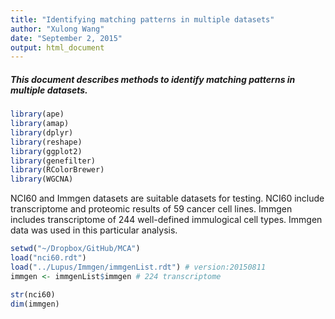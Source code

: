 ```yaml
---
title: "Identifying matching patterns in multiple datasets"
author: "Xulong Wang"
date: "September 2, 2015"
output: html_document
---
```


##### This document describes methods to identify matching patterns in multiple datasets. 

```r

library(ape)
library(amap)
library(dplyr)
library(reshape)
library(ggplot2)
library(genefilter)
library(RColorBrewer)
library(WGCNA)

```

NCI60 and Immgen datasets are suitable datasets for testing. NCI60 include transcriptome and proteomic results of 59 cancer cell lines. Immgen includes transcriptome of 244 well-defined immulogical cell types. Immgen data was used in this particular analysis.

```r
setwd("~/Dropbox/GitHub/MCA")
load("nci60.rdt")
load("../Lupus/Immgen/immgenList.rdt") # version:20150811
immgen <- immgenList$immgen # 224 transcriptome

str(nci60)
dim(immgen)

```

